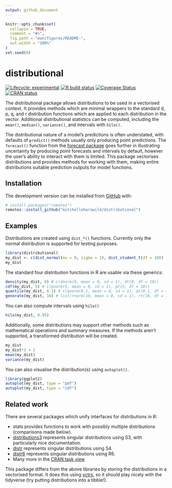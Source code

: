 ```yaml
---
output: github_document
---
```


<!-- README.md is generated from README.Rmd. Please edit that file -->

```r
knitr::opts_chunk$set(
  collapse = TRUE,
  comment = "#>",
  fig.path = "man/figures/README-",
  out.width = "100%"
)
set.seed(0)
```

# distributional

<!-- badges: start -->
[![Lifecycle: experimental](https://img.shields.io/badge/lifecycle-experimental-orange.svg)](https://www.tidyverse.org/lifecycle/#experimental)
[![R build status](https://github.com/mitchelloharawild/distributional/workflows/R-CMD-check/badge.svg)](https://github.com/mitchelloharawild/distributional)
[![Coverage Status](https://codecov.io/gh/mitchelloharawild/distributional/branch/master/graph/badge.svg)](https://codecov.io/github/mitchelloharawild/distributional?branch=master)
[![CRAN status](https://www.r-pkg.org/badges/version/distributional)](https://CRAN.R-project.org/package=distributional)
<!-- badges: end -->

The distributional package allows distributions to be used in a vectorised context. It provides methods which are minimal wrappers to the standard d, p, q, and r distribution functions which are applied to each distribution in the vector. Additional distributional statistics can be computed, including the `mean()`, `median()`, `variance()`, and intervals with `hilo()`. 

The distributional nature of a model's predictions is often understated, with defaults of `predict()` methods usually only producing point predictions. The `forecast()` function from the [forecast package](https://CRAN.R-project.org/package=forecast) goes further in illustrating uncertainty by producing point forecasts and intervals by default, however the user's ability to interact with them is limited. This package vectorises distributions and provides methods for working with them, making entire distributions suitable prediction outputs for model functions.

## Installation

<!-- You can install the released version of distributional from [CRAN](https://CRAN.R-project.org) with: -->

<!-- ```{r, eval = FALSE} -->
<!-- install.packages("distributional") -->
<!-- ``` -->

The development version can be installed from [GitHub](https://github.com/mitchelloharawild/distributional) with:

```r
# install.packages("remotes")
remotes::install_github("mitchelloharawild/distributional")
```

## Examples

Distributions are created using `dist_*()` functions.
Currently only the normal distribution is supported for testing purposes.

```r
library(distributional)
my_dist <- c(dist_normal(mu = 0, sigma = 1), dist_student_t(df = 10))
my_dist
```

The standard four distribution functions in R are usable via these generics:

```r
density(my_dist, 0) # c(dnorm(0, mean = 0, sd = 1), dt(0, df = 10))
cdf(my_dist, 5) # c(pnorm(5, mean = 0, sd = 1), pt(5, df = 10))
quantile(my_dist, 0.1) # c(qnorm(0.1, mean = 0, sd = 1), qt(0.1, df = 10))
generate(my_dist, 10) # list(rnorm(10, mean = 0, sd = 1), rt(10, df = 10))
```

You can also compute intervals using `hilo()`

```r
hilo(my_dist, 0.95)
```

Additionally, some distributions may support other methods such as mathematical operations and summary measures. If the methods aren't supported, a transformed distribution will be created.

```r
my_dist
my_dist*3 + 2
mean(my_dist)
variance(my_dist)
```

You can also visualise the distribution(s) using `autoplot()`.

```r
library(ggplot2)
autoplot(my_dist, type = "pdf")
autoplot(my_dist, type = "cdf")
```

## Related work

There are several packages which unify interfaces for distributions in R:

* stats provides functions to work with possibly multiple distributions (comparisons made below).
* [distributions3](https://cran.r-project.org/package=distributions3) represents singular distributions using S3, with particularly nice documentation.
* [distr](https://cran.r-project.org/package=distr) represents singular distributions using S4.
* [distr6](https://cran.r-project.org/package=distr6) represents singular distributions using R6.
* Many more in the [CRAN task view](https://cran.r-project.org/view=Distributions)

This package differs from the above libraries by storing the distributions in a vectorised format. It does this using [vctrs](https://vctrs.r-lib.org/), so it should play nicely with the tidyverse (try putting distributions into a tibble!).
